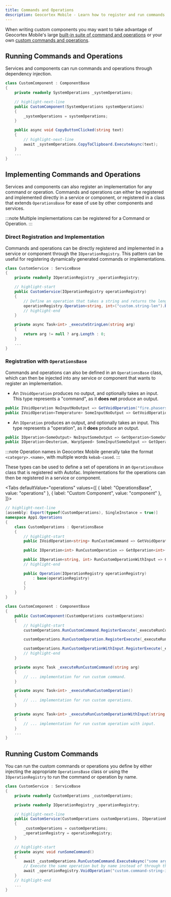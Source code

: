 ```yaml
---
title: Commands and Operations
description: Geocortex Mobile - Learn how to register and run commands and operations in custom services and components
---
```



When writing custom components you may want to take advantage of Geocortex Mobile's large [built-in suite of command and operations](api-commands-operations-events.mdx) or your own [custom commands and operations](sdk-commands-operations.mdx#implementing-commands-and-operations).

## Running Commands and Operations

Services and components can run commands and operations through dependency injection.

```cs
class CustomComponent : ComponentBase
{
    private readonly SystemOperations _systemOperations;

    // highlight-next-line
    public CustomComponent(SystemOperations systemOperations)
    {
        _systemOperations = systemOperations;
    }

    public async void CopyButtonClicked(string text)
    {
        // highlight-next-line
        await _systemOperations.CopyToClipboard.ExecuteAsync(text);
    }
    ...
}
```

## Implementing Commands and Operations

Services and components can also register an implementation for any command or operation. Commands and operations can either be registered and implemented directly in a service or component, or registered in a class that extends `OperationsBase` for ease of use by other components and services.

:::note
Multiple implementations can be registered for a Command or Operation.
:::

### Direct Registration and Implementation

Commands and operations can be directly registered and implemented in a service or component through the `IOperationRegistry`.
This pattern can be useful for registering dynamically generated commands or implementations.

<CleanupHandlesSnippet />

```cs
class CustomService : ServiceBase
{
    private readonly IOperationRegistry _operationRegistry;

    // highlight-start
    public CustomService(IOperationRegistry operationRegistry)
    {
        // Define an operation that takes a string and returns the length of it.
        operationRegistry.Operation<string, int>("custom.string-len").RegisterExecute(_executeStringLen, this);
        // highlight-end
    }

    private async Task<int> _executeStringLen(string arg)
    {
        return arg != null ? arg.Length : 0;
    }
    ...
}
```

### Registration with `OperationsBase`

Commands and operations can also be defined in an `OperationsBase` class, which can then be injected into any service or component that wants to register an implementation.

-   An `IVoidOperation` produces no output, and optionally takes an input. This type represents a "command", as it **does not** produce an output.

```cs
public IVoidOperation NoInputNoOutput => GetVoidOperation("fire.phasers");
public IVoidOperation<Temperature> SomeInputNoOutput => GetVoidOperation<Temperature>("tea.earl-grey");
```

-   An `IOperation` produces an output, and optionally takes an input. This type represents a "operation", as it **does** produce an output.

```cs
public IOperation<SomeOutput> NoInputSomeOutput => GetOperation<SomeOutput>("custom.operation");
public IOperation<Deuterium, WarpSpeed> SomeInputSomeOutput => GetOperation<Deuterium, WarpSpeed>("warp-drive.engage");
```

:::note
Operation names in Geocortex Mobile generally take the format `<category>.<name>`, with multiple words `kebab-cased`.
:::

These types can be used to define a set of operations in an `OperationsBase` class that is registered with Autofac. Implementations for the operations can then be registered in a service or component.

<Tabs
  defaultValue="operations"
  values={[
    { label: "OperationsBase", value: "operations" },
    { label: "Custom Component", value: "component" },
  ]}>
<TabItem value="operations">

```cs
// highlight-next-line
[assembly: Export(typeof(CustomOperations), SingleInstance = true)]
namespace App1.Operations
{
    class CustomOperations : OperationsBase
    {
        // highlight-start
        public IVoidOperation<string> RunCustomCommand => GetVoidOperation<string>("custom.command-string-input");

        public IOperation<int> RunCustomOperation => GetOperation<int>("custom.operation-int-output");

        public IOperation<string, int> RunCustomOperationWithInput => GetOperation<string, int>("custom.operation-string-input-int-output");
        // highlight-end

        public Operation(IOperationRegistry operationRegistry)
            : base(operationRegistry)
        {
        }
    }
}
```

</TabItem>
<TabItem value="component">

```cs
class CustomComponent : ComponentBase
{
    public CustomComponent(CustomOperations customOperations)
    {
        // highlight-start
        customOperations.RunCustomCommand.RegisterExecute(_executeRunCustomCommand, this);

        customOperations.RunCustomOperation.RegisterExecute(_executeRunCustomOperation, this);

        customOperations.RunCustomOperationWithInput.RegisterExecute(_executeRunCustomOperationWithInput, this);
        // highlight-end
    }

    private async Task _executeRunCustomCommand(string arg)
    {
        // ... implementation for run custom command.
    }

    private async Task<int> _executeRunCustomOperation()
    {
        // ... implementation for run custom operations.
    }

    private async Task<int> _executeRunCustomOperationWithInput(string arg)
    {
        // ... implementation for run custom operation with input.
    }
    ...
}
```

</TabItem>
</Tabs>

## Running Custom Commands

You can run the custom commands or operations you define by either injecting the appropriate `OperationsBase` class or using the `IOperationRegistry` to run the command or operation by name.

```cs
class CustomService : ServiceBase
{
    private readonly CustomOperations _customOperations;

    private readonly IOperationRegistry _operationRegistry;

    // highlight-next-line
    public CustomService(CustomOperations customOperations, IOperationRegistry operationRegistry)
    {
        _customOperations = customOperations;
        _operationRegistry = operationRegistry;
    }

    // highlight-start
    private async void runSomeCommand()
    {
        await _customOperations.RunCustomCommand.ExecuteAsync("some arg");
        // Execute the same operation but by name instead of through the `OperationsBase` container.
        await _operationRegistry.VoidOperation("custom.command-string-input").ExecuteAsync("Some arg");
    }
    // highlight-end
    ...
}
```
